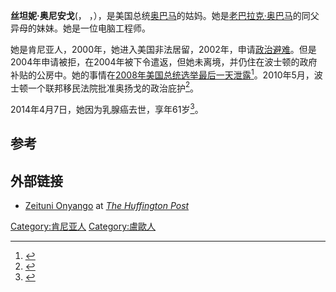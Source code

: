 {{Orphan|time=2016-12-20T14:27:17+00:00}}

'''丝坦妮·奥尼安戈'''({{lang|en|Zeituni Onyango}}，{{IPAc-en|z|eɪ|ˈ|t|ʌ|n|i|_|ɔː|ˈ|n|j|ɑː|ŋ|ɡ|oʊ}} {{respell|zay|TUN|ee aw|NYAHNG|goh}}，{{bd|1952年|5月29日|2014年|4月7日|catIdx=Onyango}}），是美国总统[[奥巴马|奥巴马]]的姑妈。她是[[老巴拉克·奥巴马|老巴拉克·奥巴马]]的同父异母的妹妹。她是一位电脑工程师。

她是肯尼亚人，2000年，她进入美国非法居留，2002年，申请[[政治避难|政治避难]]。但是2004年申请被拒，在2004年被下令遣返，但她未离境，并仍住在波士顿的政府补贴的公房中。她的事情在[[2008年美国总统选举|2008年美国总统选举]][[十月惊奇|最后一天泄露]]<ref>{{cite news|title=奥巴马姑妈聘华裔律师欲通过法律争取居留权|url=http://news.qq.com/a/20081109/001150.htm|accessdate=2014-04-17|newspaper=腾讯网|archive-date=2014-04-19|archive-url=https://web.archive.org/web/20140419033611/http://news.qq.com/a/20081109/001150.htm|dead-url=no}}</ref>。2010年5月，波士顿一个联邦移民法院批准奥扬戈的政治庇护<ref>{{cite news|title=奥巴马姑妈在美去世 终年61岁至死为非法移民|url=http://www.sinonet.org/news/world/2014-04-08/328475.html|accessdate=2014-04-17|newspaper=加拿大华人网|archive-url=https://web.archive.org/web/20140419015938/http://www.sinonet.org/news/world/2014-04-08/328475.html|archive-date=2014-04-19|dead-url=yes}}</ref>。

2014年4月7日，她因为乳腺癌去世，享年61岁<ref>{{Cite web|url=http://www.nytimes.com/2014/04/09/us/zeituni-onyango-obamas-aunt-from-kenya-dies-at-61.html?_r=0|title=Zeituni Onyango, Obama’s Aunt From Kenya, Dies at 61|date=8 April 2014|accessdate=9 April 2014|publisher=''[[The_New_York_Times|The New York Times]]''|first=Katharine Q.|last=Seelye|archive-date=2019-06-06|archive-url=https://web.archive.org/web/20190606140149/https://www.nytimes.com/2014/04/09/us/zeituni-onyango-obamas-aunt-from-kenya-dies-at-61.html?_r=0|dead-url=no}}</ref>。

==参考==
{{Reflist}}

==外部链接==
* [http://www.huffingtonpost.com/news/zeituni-onyango/ Zeituni Onyango]{{Wayback|url=http://www.huffingtonpost.com/news/zeituni-onyango/ |date=20160927145230 }} at ''[[The_Huffington_Post|The Huffington Post]]''

{{DEFAULTSORT:Onyango, Zeituni}}
[[Category:肯尼亚人|Category:肯尼亚人]]
[[Category:盧歐人|Category:盧歐人]]